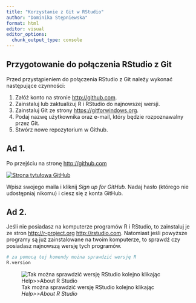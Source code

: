 ```yaml
---
title: "Korzystanie z Git w RStudio"
author: "Dominika Stępniewska"
format: html
editor: visual
editor_options: 
  chunk_output_type: console
---
```


## Przygotowanie do połączenia RStudio z Git

Przed przystąpieniem do połączenia RStudio z Git należy wykonać następujące czynności:

1.  Załóż konto na stronie <http://github.com>.
2.  Zainstaluj lub zaktualizuj R i RStudio do najnowszej wersji.
3.  Zainstaluj Git ze strony [https://gitforwindows.org](https://gitforwindows.org/).
4.  Podaj nazwę użytkownika oraz e-mail, który będzie rozpoznawalny przez Git.
5.  Stwórz nowe repozytorium w Github.

## Ad 1.

Po przejściu na stronę <http://github.com>

[![Strona tytułowa GitHub](figs/github.png)](https://github.com)

Wpisz swojego maila i kliknij *Sign up for GitHub.* Nadaj hasło (którego nie udostępniaj nikomu) i ciesz się z konta GitHub.

## Ad 2.

Jeśli nie posiadasz na komputerze programów R i RStudio, to zainstaluj je ze stron <http://r-project.org> <http://rstudio.com>. Natomiast jeśli powyższe programy są już zainstalowane na twoim komputerze, to sprawdź czy posiadasz najnowszą wersję tych programów.

```r
# za pomocą tej komendy można sprawdzić wersję R
R.version
```

![Tak można sprawdzić wersję RStudio kolejno klikając *Help\>\>About R Studio*](figs/rstudio_version.png)
